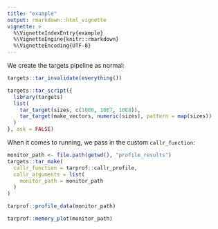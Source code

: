 ```yaml
---
title: "example"
output: rmarkdown::html_vignette
vignette: >
  %\VignetteIndexEntry{example}
  %\VignetteEngine{knitr::rmarkdown}
  %\VignetteEncoding{UTF-8}
---
```


We create the targets pipeline as normal:

```r
targets::tar_invalidate(everything())
```

```r
targets::tar_script({
  library(targets)
  list(
    tar_target(sizes, c(10E6, 10E7, 10E8)),
    tar_target(make_vectors, numeric(sizes), pattern = map(sizes))
  )
}, ask = FALSE)
```


When it comes to running, we pass in the custom `callr_function`:

```r
monitor_path <- file.path(getwd(), "profile_results")
targets::tar_make(
  callr_function = tarprof::callr_profile,
  callr_arguments = list(
    monitor_path = monitor_path
  )
)
```

```r
tarprof::profile_data(monitor_path)
```

```r
tarprof::memory_plot(monitor_path)
```



